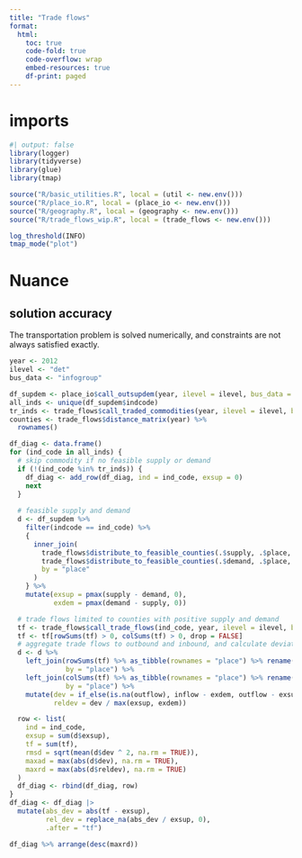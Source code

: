 ```yaml
---
title: "Trade flows"
format:
  html:
    toc: true
    code-fold: true
    code-overflow: wrap
    embed-resources: true
    df-print: paged
---
```


# imports


```r
#| output: false
library(logger)
library(tidyverse)
library(glue)
library(tmap)

source("R/basic_utilities.R", local = (util <- new.env()))
source("R/place_io.R", local = (place_io <- new.env()))
source("R/geography.R", local = (geography <- new.env()))
source("R/trade_flows_wip.R", local = (trade_flows <- new.env()))

log_threshold(INFO)
tmap_mode("plot")
```




# Nuance

## solution accuracy

The transportation problem is solved numerically, and constraints are not always satisfied exactly.



```r
year <- 2012
ilevel <- "det"
bus_data <- "infogroup"

df_supdem <- place_io$call_outsupdem(year, ilevel = ilevel, bus_data = bus_data)
all_inds <- unique(df_supdem$indcode)
tr_inds <- trade_flows$call_traded_commodities(year, ilevel = ilevel, bus_data = bus_data)
counties <- trade_flows$distance_matrix(year) %>%
  rownames()

df_diag <- data.frame()
for (ind_code in all_inds) {
  # skip commodity if no feasible supply or demand
  if (!(ind_code %in% tr_inds)) {
    df_diag <- add_row(df_diag, ind = ind_code, exsup = 0)
    next
  }
  
  # feasible supply and demand
  d <- df_supdem %>%
    filter(indcode == ind_code) %>%
    {
      inner_join(
        trade_flows$distribute_to_feasible_counties(.$supply, .$place, counties) %>% rename(supply = value),
        trade_flows$distribute_to_feasible_counties(.$demand, .$place, counties) %>% rename(demand = value),
        by = "place"
      )
    } %>%
    mutate(exsup = pmax(supply - demand, 0),
           exdem = pmax(demand - supply, 0))

  # trade flows limited to counties with positive supply and demand
  tf <- trade_flows$call_trade_flows(ind_code, year, ilevel = ilevel, bus_data = bus_data)
  tf <- tf[rowSums(tf) > 0, colSums(tf) > 0, drop = FALSE]
  # aggregate trade flows to outbound and inbound, and calculate deviation from supply or demand
  d <- d %>%
    left_join(rowSums(tf) %>% as_tibble(rownames = "place") %>% rename(outflow = value),
              by = "place") %>%
    left_join(colSums(tf) %>% as_tibble(rownames = "place") %>% rename(inflow = value),
              by = "place") %>%
    mutate(dev = if_else(is.na(outflow), inflow - exdem, outflow - exsup),
           reldev = dev / max(exsup, exdem))

  row <- list(
    ind = ind_code,
    exsup = sum(d$exsup),
    tf = sum(tf),
    rmsd = sqrt(mean(d$dev ^ 2, na.rm = TRUE)),
    maxad = max(abs(d$dev), na.rm = TRUE),
    maxrd = max(abs(d$reldev), na.rm = TRUE)
  )
  df_diag <- rbind(df_diag, row)
}
df_diag <- df_diag |>
  mutate(abs_dev = abs(tf - exsup),
         rel_dev = replace_na(abs_dev / exsup, 0),
         .after = "tf")

df_diag %>% arrange(desc(maxrd))
```




